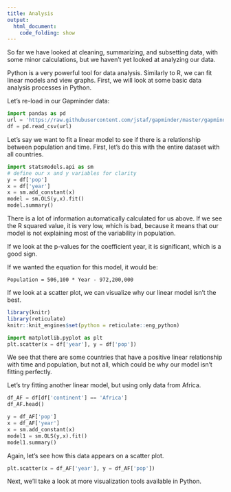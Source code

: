 ```yaml
---
title: Analysis
output:
  html_document:
    code_folding: show
---
```


So far we have looked at cleaning, summarizing, and subsetting data, with some minor calculations, but we haven't yet looked at analyzing our data.

Python is a very powerful tool for data analysis. Similarly to R, we can fit linear models and view graphs. First, we will look at some basic data analysis processes in Python.

Let's re-load in our Gapminder data:

```python
import pandas as pd
url = 'https://raw.githubusercontent.com/jstaf/gapminder/master/gapminder/gapminder.csv'
df = pd.read_csv(url)
```

Let's say we want to fit a linear model to see if there is a relationship between population and time. First, let's do this with the entire dataset with all countries.

```python
import statsmodels.api as sm
# define our x and y variables for clarity
y = df['pop']
x = df['year']
x = sm.add_constant(x)
model = sm.OLS(y,x).fit()
model.summary()
```



There is a lot of information automatically calculated for us above. If we see the R squared value, it is very low, which is bad, because it means that our model is not explaining most of the variability in population.

If we look at the p-values for the coefficient year, it is significant, which is a good sign.

If we wanted the equation for this model, it would be:

`Population = 506,100 * Year - 972,200,000`

If we look at a scatter plot, we can visualize why our linear model isn't the best.

```r
library(knitr)  
library(reticulate)  
knitr::knit_engines$set(python = reticulate::eng_python)  
```


```python
import matplotlib.pyplot as plt
plt.scatter(x = df['year'], y = df['pop'])
```

We see that there are some countries that have a positive linear relationship with time and population, but not all, which could be why our model isn't fitting perfectly.

Let's try fitting another linear model, but using only data from Africa.

```python
df_AF = df[df['continent'] == 'Africa']
df_AF.head()
```

```python
y = df_AF['pop']
x = df_AF['year']
x = sm.add_constant(x)
model1 = sm.OLS(y,x).fit()
model1.summary()
```



Again, let's see how this data appears on a scatter plot.

```python
plt.scatter(x = df_AF['year'], y = df_AF['pop'])
```

Next, we'll take a look at more visualization tools available in Python.
